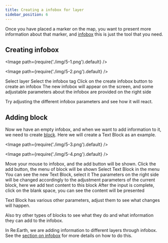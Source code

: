 ```yaml
---
title: Creating a infobox for layer
sidebar_position: 6
---
```


Once you have placed a marker on the map, you want to present more information about that marker, and [infobox](/user-manual/infobox/overview) this is just the tool that you need.

## Creating infobox

<Image path={require('./img/5-1.png').default} />

<Image path={require('./img/5-2.png').default} />

<Order>
  <ListByNumber>
    Select layer
  </ListByNumber>
  <ListByNumber>
    Select the infobox tag
  </ListByNumber>
  <ListByNumber>
    Click on the create infobox button to create an infobox
  </ListByNumber>
  <ListByNumber>
    The new infobox will appear on the screen, and some adjustable parameters about the infobox are provided on the right side
  </ListByNumber>
</Order>

Try adjusting the different infobox parameters and see how it will react.

## Adding block

Now we have an empty infobox, and when we want to add information to it, we need to create [block](/user-manual/infobox/add-a-new-block). Here we will create a Text Block as an example.

<Image path={require('./img/5-3.png').default} />

<Image path={require('./img/5-4.png').default} />

<Order>
  <ListByNumber>
    Move your mouse to infobox, and the add button will be shown. Click the add button, the menu of block will be shown
  </ListByNumber>
  <ListByNumber>
    Select Text Block in the menu
  </ListByNumber>
  <ListByNumber>
    You can see the new Text Block, select it
  </ListByNumber>
  <ListByNumber>
    The parameters on the right side will be changed accordingly to the adjustment parameters of the current block, here we add text content to this block
  </ListByNumber>
  <ListByNumber>
    After the input is complete, click on the blank space, you can see the content will be presented
  </ListByNumber>
</Order>

Text Block has various other parameters, adjust them to see what changes will happen.

Also try other types of blocks to see what they do and what information they can add to the infobox.

In Re:Earth, we are adding information to different layers through infobox. See the [section on infobox](/user-manual/infobox/overview) for more details on how to do this.

